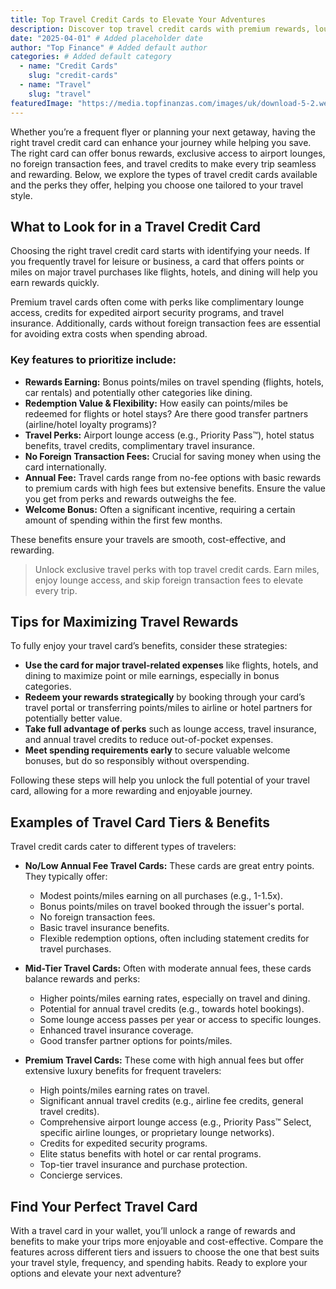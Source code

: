 ```yaml
---
title: Top Travel Credit Cards to Elevate Your Adventures
description: Discover top travel credit cards with premium rewards, lounge access, and no foreign transaction fees to enhance every trip.
date: "2025-04-01" # Added placeholder date
author: "Top Finance" # Added default author
categories: # Added default category
  - name: "Credit Cards"
    slug: "credit-cards"
  - name: "Travel"
    slug: "travel"
featuredImage: "https://media.topfinanzas.com/images/uk/download-5-2.webp" # Added placeholder featured image
---
```



Whether you’re a frequent flyer or planning your next getaway, having the right travel credit card can enhance your journey while helping you save. The right card can offer bonus rewards, exclusive access to airport lounges, no foreign transaction fees, and travel credits to make every trip seamless and rewarding. Below, we explore the types of travel credit cards available and the perks they offer, helping you choose one tailored to your travel style.

## What to Look for in a Travel Credit Card

Choosing the right travel credit card starts with identifying your needs. If you frequently travel for leisure or business, a card that offers points or miles on major travel purchases like flights, hotels, and dining will help you earn rewards quickly.

Premium travel cards often come with perks like complimentary lounge access, credits for expedited airport security programs, and travel insurance. Additionally, cards without foreign transaction fees are essential for avoiding extra costs when spending abroad.

### Key features to prioritize include:

*   **Rewards Earning:** Bonus points/miles on travel spending (flights, hotels, car rentals) and potentially other categories like dining.
*   **Redemption Value & Flexibility:** How easily can points/miles be redeemed for flights or hotel stays? Are there good transfer partners (airline/hotel loyalty programs)?
*   **Travel Perks:** Airport lounge access (e.g., Priority Pass™), hotel status benefits, travel credits, complimentary travel insurance.
*   **No Foreign Transaction Fees:** Crucial for saving money when using the card internationally.
*   **Annual Fee:** Travel cards range from no-fee options with basic rewards to premium cards with high fees but extensive benefits. Ensure the value you get from perks and rewards outweighs the fee.
*   **Welcome Bonus:** Often a significant incentive, requiring a certain amount of spending within the first few months.

These benefits ensure your travels are smooth, cost-effective, and rewarding.

> Unlock exclusive travel perks with top travel credit cards. Earn miles, enjoy lounge access, and skip foreign transaction fees to elevate every trip.

<Ad id="us_topfinanzas_1" />

## Tips for Maximizing Travel Rewards

To fully enjoy your travel card’s benefits, consider these strategies:

*   **Use the card for major travel-related expenses** like flights, hotels, and dining to maximize point or mile earnings, especially in bonus categories.
*   **Redeem your rewards strategically** by booking through your card’s travel portal or transferring points/miles to airline or hotel partners for potentially better value.
*   **Take full advantage of perks** such as lounge access, travel insurance, and annual travel credits to reduce out-of-pocket expenses.
*   **Meet spending requirements early** to secure valuable welcome bonuses, but do so responsibly without overspending.

Following these steps will help you unlock the full potential of your travel card, allowing for a more rewarding and enjoyable journey.

## Examples of Travel Card Tiers & Benefits

Travel credit cards cater to different types of travelers:

*   **No/Low Annual Fee Travel Cards:** These cards are great entry points. They typically offer:
    *   Modest points/miles earning on all purchases (e.g., 1-1.5x).
    *   Bonus points/miles on travel booked through the issuer's portal.
    *   No foreign transaction fees.
    *   Basic travel insurance benefits.
    *   Flexible redemption options, often including statement credits for travel purchases.

*   **Mid-Tier Travel Cards:** Often with moderate annual fees, these cards balance rewards and perks:
    *   Higher points/miles earning rates, especially on travel and dining.
    *   Potential for annual travel credits (e.g., towards hotel bookings).
    *   Some lounge access passes per year or access to specific lounges.
    *   Enhanced travel insurance coverage.
    *   Good transfer partner options for points/miles.

*   **Premium Travel Cards:** These come with high annual fees but offer extensive luxury benefits for frequent travelers:
    *   High points/miles earning rates on travel.
    *   Significant annual travel credits (e.g., airline fee credits, general travel credits).
    *   Comprehensive airport lounge access (e.g., Priority Pass™ Select, specific airline lounges, or proprietary lounge networks).
    *   Credits for expedited security programs.
    *   Elite status benefits with hotel or car rental programs.
    *   Top-tier travel insurance and purchase protection.
    *   Concierge services.

<Ad id="us_topfinanzas_2" />

## Find Your Perfect Travel Card

With a travel card in your wallet, you’ll unlock a range of rewards and benefits to make your trips more enjoyable and cost-effective. Compare the features across different tiers and issuers to choose the one that best suits your travel style, frequency, and spending habits. Ready to explore your options and elevate your next adventure?

<Ad id="us_topfinanzas_3" />
